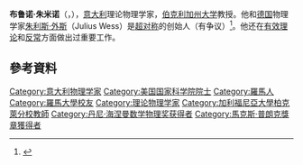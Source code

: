 
{{Infobox scientist
|name              = 布鲁诺·朱米诺
|image             = <!--(filename only)-->
|image_size        = 
|caption           = 
|birth_date        = {{Birth date|1923|4|28|df=y}}
|birth_place       = {{flagicon|義大利|1861}} [[義大利王國|義大利]][[罗马|罗马]]
|death_date        = {{death date and age|2014|6|21|1923|4|28|df=y}}
|death_place       = {{USA}}[[加州|加州]][[柏克萊|柏克萊]]
|residence         = {{USA}}
|citizenship       = 
|nationality       = 
|ethnicity         = 
|fields            = [[理论物理|理论物理]]
|workplaces        = [[加州大学伯克利分校|加州大学伯克利分校]]<br>[[欧洲核子研究中心|欧洲核子研究中心]]<br>[[纽约大学|纽约大学]]
|alma_mater        = [[罗马大学|罗马大学]]<ref>{{cite web |last=Sanders |first=Robert |url=http://newscenter.berkeley.edu/2014/06/24/bruno-zumino-an-architect-of-supersymmetry-dies-at-91/ |title=Bruno Zumino, an architect of supersymmetry, dies at 91 |publisher=Newscenter.berkeley.edu |date= |accessdate=2014-06-25 |archive-date=2015-04-18 |archive-url=https://web.archive.org/web/20150418174834/https://newscenter.berkeley.edu/2014/06/24/bruno-zumino-an-architect-of-supersymmetry-dies-at-91/ |dead-url=no }}</ref>
|doctoral_advisor  = 
|academic_advisors = 
|doctoral_students = 
|notable_students  = 
|known_for         = [[超对称|超对称]]的[[外斯－朱米諾模型|外斯－朱米諾模型]]
|author_abbrev_bot = 
|author_abbrev_zoo = 
|influences        = 
|influenced        = 
|awards            = 
|religion          =
|signature         =  <!--(filename only)-->
|footnotes         = 
}}
'''布鲁诺·朱米诺'''（{{lang-it|'''Bruno Zumino'''}}，{{bd|1923年|4月28日|2014年|6月24日|catIdx=Zumino}}），[[意大利|意大利]]理论物理学家，[[伯克利加州大学|伯克利加州大学]]教授。他和[[德国|德国]]物理学家[[朱利斯·外斯|朱利斯·外斯]]（Julius Wess）是[[超对称|超对称]]的创始人（有争议）<ref>{{cite journal|url=http://linkinghub.elsevier.com/retrieve/pii/0550321374903551|pages=39–50|title=Supergauge transformations in four dimensions|journal=Nuclear Physics B|volume=70|issue=1|accessdate=2018-04-03|doi=10.1016/0550-3213(74)90355-1|author=J. Wess, B. Zumino|archive-date=2021-03-08|archive-url=https://web.archive.org/web/20210308150448/https://linkinghub.elsevier.com/retrieve/pii/0550321374903551|dead-url=no}}</ref>。他还在[[有效理论|有效理论]]和[[反常|反常]]方面做出过重要工作。

==參考資料==
{{reflist}}

{{ICTP狄拉克奖章获得者}}
{{马克斯·普朗克奖章获得者}}
{{丹尼·海涅曼数学物理奖获得者}}

{{Physicist-stub}}
{{authority control}}

{{DEFAULTSORT:Zumino, Bruno}}
[[Category:意大利物理学家|Category:意大利物理学家]]
[[Category:美国国家科学院院士|Category:美国国家科学院院士]]
[[Category:羅馬人|Category:羅馬人]]
[[Category:羅馬大學校友|Category:羅馬大學校友]]
[[Category:理论物理学家|Category:理论物理学家]]
[[Category:加利福尼亞大學柏克萊分校教師|Category:加利福尼亞大學柏克萊分校教師]]
[[Category:丹尼·海涅曼数学物理奖获得者|Category:丹尼·海涅曼数学物理奖获得者]]
[[Category:馬克斯·普朗克獎章獲得者|Category:馬克斯·普朗克獎章獲得者]]